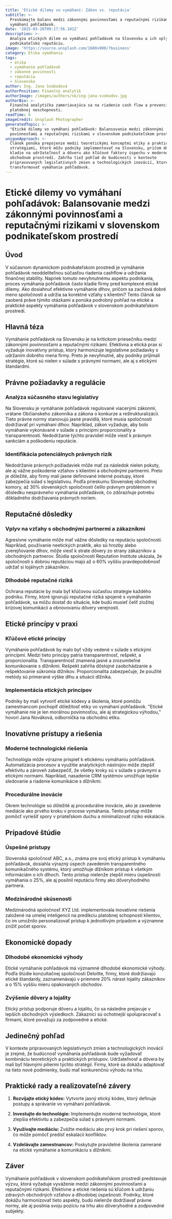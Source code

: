 ```yaml
---
title: 'Etické dilemy vo vymáhaní: Zákon vs. reputácia'
subtitle: >-
  Preskúmajte balans medzi zákonnými povinnosťami a reputačnými rizikami vo
  vymáhaní pohľadávok.
date: '2025-03-28T09:17:56.101Z'
description: >-
  Analýza etických dilem vo vymáhaní pohľadávok na Slovensku a ich vplyv na
  podnikateľskú reputáciu.
image: 'https://source.unsplash.com/1600x900/?business'
category: Etika vymáhania
tags:
  - etika
  - vymáhanie pohľadávok
  - zákonné povinnosti
  - reputácia
  - Slovensko
author: Ing. Jana Svobodová
authorPosition: Finančný analytik
authorImage: /images/authors/sk/ing-jana-svobodov.jpg
authorBio: >-
  Finančná analytička zameriavajúca sa na riadenie cash flow a prevenciu
  platobnej neschopnosti.
readTime: 6
imageCredit: Unsplash Photographer
generatedTopic: >-
  "Etické dilemy vo vymáhaní pohľadávok: Balansovanie medzi zákonnými
  povinnosťami a reputačnými rizikami v slovenskom podnikateľskom prostredí"
uniqueApproach: >-
  Článok ponúka prepojenie medzi teoretickými konceptmi etiky a praktickými
  stratégiami, ktoré môžu podniky implementovať na Slovensku, pričom dôraz
  kladie na udržateľnosť a dôveru ako kľúčové faktory úspechu v modernom
  obchodnom prostredí. Zahŕňa tiež pohľad do budúcnosti v kontexte
  pripravovaných legislatívnych zmien a technologických inovácií, ktoré môžu
  transformovať vymáhanie pohľadávok.
---
```

# Etické dilemy vo vymáhaní pohľadávok: Balansovanie medzi zákonnými povinnosťami a reputačnými rizikami v slovenskom podnikateľskom prostredí

## Úvod

V súčasnom dynamickom podnikateľskom prostredí je vymáhanie pohľadávok neoddeliteľnou súčasťou riadenia cashflow a udržania finančnej stability. Napriek tomuto nevyhnutnému aspektu podnikania, proces vymáhania pohľadávok často kladie firmy pred komplexné etické dilemy. Ako dosiahnuť efektívne vymáhanie dlhov, pričom sa zachová dobré meno spoločnosti a udržia sa korektné vzťahy s klientmi? Tento článok sa zaoberá práve týmito otázkami a ponúka podrobný pohľad na etické a praktické aspekty vymáhania pohľadávok v slovenskom podnikateľskom prostredí.

## Hlavná téza

Vymáhanie pohľadávok na Slovensku je na kritickom priesečníku medzi zákonnými povinnosťami a reputačnými rizikami. Efektívna a etická prax si vyžaduje inovatívny prístup, ktorý harmonizuje legislatívne požiadavky s udržaním dobrého mena firmy. Preto je nevyhnutné, aby podniky prijímali stratégie, ktoré sú nielen v súlade s právnymi normami, ale aj s etickými štandardmi.

## Právne požiadavky a regulácie

### Analýza súčasného stavu legislatívy

Na Slovensku je vymáhanie pohľadávok regulované viacerými zákonmi, vrátane Občianskeho zákonníka a zákona o konkurze a reštrukturalizácii. Tieto právne normy stanovujú jasné pravidlá, ktoré musia spoločnosti dodržiavať pri vymáhaní dlhov. Napríklad, zákon vyžaduje, aby bolo vymáhanie vykonávané v súlade s princípmi proporcionality a transparentnosti. Nedodržanie týchto pravidiel môže viesť k právnym sankciám a poškodeniu reputácie.

### Identifikácia potenciálnych právnych rizík

Nedodržanie právnych požiadaviek môže mať za následok nielen pokuty, ale aj vážne poškodenie vzťahov s klientmi a obchodnými partnermi. Preto je dôležité, aby firmy mali jasne definované interné postupy, ktoré zabezpečia súlad s legislatívou. Podľa prieskumu Slovenskej obchodnej komory, až 30% slovenských spoločností čelilo právnym problémom v dôsledku nesprávneho vymáhania pohľadávok, čo zdôrazňuje potrebu dôkladného dodržiavania právnych noriem.

## Reputačné dôsledky

### Vplyv na vzťahy s obchodnými partnermi a zákazníkmi

Agresívne vymáhanie môže mať vážne dôsledky na reputáciu spoločnosti. Napríklad, používanie neetických praktík, ako sú hrozby alebo zverejňovanie dlhov, môže viesť k strate dôvery zo strany zákazníkov a obchodných partnerov. Štúdia spoločnosti Reputation Institute ukázala, že spoločnosti s dobrou reputáciou majú až o 60% vyššiu pravdepodobnosť udržať si lojálnych zákazníkov.

### Dlhodobé reputačné riziká

Ochrana reputácie by mala byť kľúčovou súčasťou stratégie každého podniku. Firmy, ktoré ignorujú reputačné riziká spojené s vymáhaním pohľadávok, sa môžu dostať do situácie, kde budú musieť čeliť zložitej krízovej komunikácii a obnovovaniu dôvery verejnosti.

## Etické princípy v praxi

### Kľúčové etické princípy

Vymáhanie pohľadávok by malo byť vždy vedené v súlade s etickými princípmi. Medzi tieto princípy patria transparentnosť, rešpekt, a proporcionalita. Transparentnosť znamená jasné a zrozumiteľné komunikovanie s dlžníkmi. Rešpekt zahŕňa dôstojné zaobchádzanie a rešpektovanie súkromia dlžníkov. Proporcionalita zabezpečuje, že použité metódy sú primerané výške dlhu a situácii dlžníka.

### Implementácia etických princípov

Podniky by mali vytvoriť etické kódexy a školenia, ktoré pomôžu zamestnancom pochopiť dôležitosť etiky vo vymáhaní pohľadávok. "Etické vymáhanie nie je len morálnou povinnosťou, ale aj strategickou výhodou," hovorí Jana Nováková, odborníčka na obchodnú etiku.

## Inovatívne prístupy a riešenia

### Moderné technologické riešenia

Technológia môže výrazne prispieť k etickému vymáhaniu pohľadávok. Automatizácia procesov a využitie analytických nástrojov môže zlepšiť efektivitu a zároveň zabezpečiť, že všetky kroky sú v súlade s právnymi a etickými normami. Napríklad, nasadenie CRM systémov umožňuje lepšie sledovanie a riadenie komunikácie s dlžníkmi.

### Procedurálne inovácie

Okrem technológie sú dôležité aj procedurálne inovácie, ako je zavedenie mediácie ako prvého kroku v procese vymáhania. Tento prístup môže pomôcť vyriešiť spory v priateľskom duchu a minimalizovať riziko eskalácie.

## Prípadové štúdie

### Úspešné prístupy

Slovenská spoločnosť ABC, a.s., známa pre svoj etický prístup k vymáhaniu pohľadávok, dosiahla výrazný úspech zavedením transparentného komunikačného systému, ktorý umožňuje dlžníkom prístup k všetkým informáciám o ich dlhoch. Tento prístup nielenže zlepšil mieru úspešnosti vymáhania o 25%, ale aj posilnil reputáciu firmy ako dôveryhodného partnera.

### Medzinárodné skúsenosti

Medzinárodná spoločnosť XYZ Ltd. implementovala inovatívne riešenia založené na umelej inteligencii na predikciu platobnej schopnosti klientov, čo im umožnilo personalizovať prístup k jednotlivým prípadom a významne znížiť počet sporov.

## Ekonomické dopady

### Dlhodobé ekonomické výhody

Etické vymáhanie pohľadávok má významné dlhodobé ekonomické výhody. Podľa štúdie konzultačnej spoločnosti Deloitte, firmy, ktoré dodržiavajú etické štandardy, zaznamenávajú v priemere 20% nárast lojality zákazníkov a o 15% vyššiu mieru opakovaných obchodov.

### Zvýšenie dôvery a lojality

Etický prístup podporuje dôveru a lojalitu, čo sa následne prejavuje v lepších obchodných výsledkoch. Zákazníci sú ochotnejší spolupracovať s firmami, ktoré považujú za zodpovedné a etické.

## Jedinečný pohľad

V kontexte pripravovaných legislatívnych zmien a technologických inovácií je zrejmé, že budúcnosť vymáhania pohľadávok bude vyžadovať kombináciu teoretických a praktických prístupov. Udržateľnosť a dôvera by mali byť hlavnými piliermi týchto stratégií. Firmy, ktoré sa dokážu adaptovať na tieto nové podmienky, budú mať konkurenčnú výhodu na trhu.

## Praktické rady a realizovateľné závery

1. **Rozvíjajte etický kódex:** Vytvorte jasný etický kódex, ktorý definuje postupy a správanie vo vymáhaní pohľadávok.
   
2. **Investujte do technológie:** Implementujte moderné technológie, ktoré zlepšia efektivitu a zabezpečia súlad s právnymi normami.

3. **Využívajte mediáciu:** Zvážte mediáciu ako prvý krok pri riešení sporov, čo môže pomôcť predísť eskalácii konfliktov.

4. **Vzdelávajte zamestnancov:** Poskytujte pravidelné školenia zamerané na etické vymáhanie a komunikáciu s dlžníkmi.

## Záver

Vymáhanie pohľadávok v slovenskom podnikateľskom prostredí predstavuje výzvu, ktorá vyžaduje vyváženie medzi zákonnými povinnosťami a reputačnými rizikami. Efektívne a etické riešenia sú kľúčom k udržaniu zdravých obchodných vzťahov a dlhodobej úspešnosti. Podniky, ktoré dokážu harmonizovať tieto aspekty, budú nielenže dodržiavať právne normy, ale aj posilnia svoju pozíciu na trhu ako dôveryhodné a zodpovedné subjekty.
